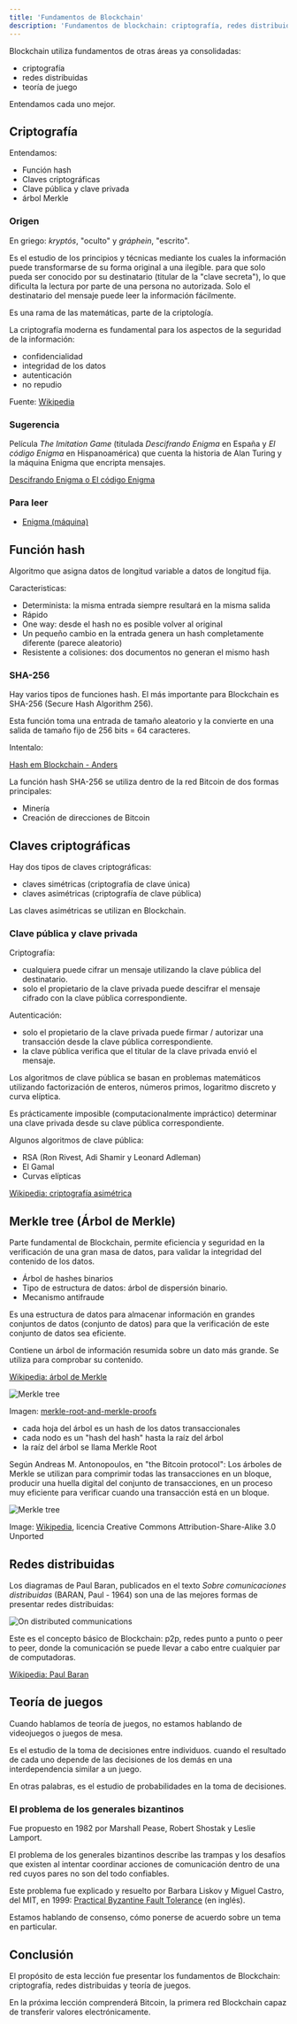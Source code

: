 ```yaml
---
title: 'Fundamentos de Blockchain'
description: 'Fundamentos de blockchain: criptografía, redes distribuidas y teoría de juegos'
---
```


Blockchain utiliza fundamentos de otras áreas ya consolidadas:

- criptografía
- redes distribuidas
- teoría de juego

Entendamos cada uno mejor.

## Criptografía

Entendamos:

- Función hash
- Claves criptográficas
- Clave pública y clave privada
- árbol Merkle

### Origen 

En griego: *kryptós*, "oculto" y *gráphein*, "escrito".

Es el estudio de los principios y técnicas mediante los cuales la información puede transformarse de su forma original a una ilegible.
para que solo pueda ser conocido por su destinatario (titular de la "clave secreta"),
lo que dificulta la lectura por parte de una persona no autorizada.
Solo el destinatario del mensaje puede leer la información fácilmente.

Es una rama de las matemáticas, parte de la criptología.

La criptografía moderna es fundamental para los aspectos de la seguridad de la información:
- confidencialidad
- integridad de los datos
- autenticación
- no repudio

Fuente: [Wikipedia](https://ast.wikipedia.org/wiki/Criptograf%C3%ADa)

### Sugerencia

Película *The Imitation Game* (titulada *Descifrando Enigma* en España y *El código Enigma* en Hispanoamérica)
que cuenta la historia de Alan Turing y la máquina Enigma que encripta mensajes.

[Descifrando Enigma o El código Enigma](https://es.wikipedia.org/wiki/The_Imitation_Game)

### Para leer

- [Enigma (máquina)](https://es.wikipedia.org/wiki/Enigma_(m%C3%A1quina))

## Función hash

Algoritmo que asigna datos de longitud variable a datos de longitud fija.

Caracteristicas:

- Determinista: la misma entrada siempre resultará en la misma salida
- Rápido
- One way: desde el hash no es posible volver al original
- Un pequeño cambio en la entrada genera un hash completamente diferente (parece aleatorio)
- Resistente a colisiones: dos documentos no generan el mismo hash

### SHA-256

Hay varios tipos de funciones hash.
El más importante para Blockchain es SHA-256 (Secure Hash Algorithm 256).

Esta función toma una entrada de tamaño aleatorio y la convierte en una salida de tamaño fijo de 256 bits = 64 caracteres.

Intentalo:

[Hash em Blockchain - Anders](https://andersbrownworth.com/blockchain/hash)

La función hash SHA-256 se utiliza dentro de la red Bitcoin de dos formas principales:

- Minería
- Creación de direcciones de Bitcoin

## Claves criptográficas

Hay dos tipos de claves criptográficas:

- claves simétricas (criptografía de clave única)
- claves asimétricas (criptografía de clave pública)

Las claves asimétricas se utilizan en Blockchain.

### Clave pública y clave privada

Criptografía:
- cualquiera puede cifrar un mensaje utilizando la clave pública del destinatario.
- solo el propietario de la clave privada puede descifrar el mensaje cifrado con la clave pública correspondiente.

Autenticación:
- solo el propietario de la clave privada puede firmar / autorizar una transacción desde la clave pública correspondiente.
- la clave pública verifica que el titular de la clave privada envió el mensaje.

Los algoritmos de clave pública se basan en problemas matemáticos
utilizando factorización de enteros, números primos, logaritmo discreto y curva elíptica.

Es prácticamente imposible (computacionalmente impráctico) determinar una clave privada
desde su clave pública correspondiente.

Algunos algoritmos de clave pública:

- RSA (Ron Rivest, Adi Shamir y Leonard Adleman)
- El Gamal
- Curvas elípticas

[Wikipedia: criptografía asimétrica](https://es.wikipedia.org/wiki/Criptograf%C3%ADa_asim%C3%A9trica)

## Merkle tree (Árbol de Merkle)

Parte fundamental de Blockchain, permite eficiencia y seguridad en la verificación de una gran masa de datos, para validar la integridad del contenido de los datos.

- Árbol de hashes binarios
- Tipo de estructura de datos: árbol de dispersión binario.
- Mecanismo antifraude

Es una estructura de datos para almacenar información en grandes conjuntos de datos (conjunto de datos) para que la verificación de este conjunto de datos sea eficiente.

Contiene un árbol de información resumida sobre un dato más grande.
Se utiliza para comprobar su contenido.

[Wikipedia: árbol de Merkle](https://es.wikipedia.org/wiki/%C3%81rbol_de_Merkle)

![Merkle tree](/img/courses/dev/03/blockchain/image-02.png)

Imagen: [merkle-root-and-merkle-proofs](https://bitcoin.stackexchange.com/questions/69018/merkle-root-and-merkle-proofs)

- cada hoja del árbol es un hash de los datos transaccionales
- cada nodo es un "hash del hash" hasta la raíz del árbol
- la raíz del árbol se llama Merkle Root

Según Andreas M. Antonopoulos, en "the Bitcoin protocol":
Los árboles de Merkle se utilizan para comprimir todas las transacciones en un bloque,
producir una huella digital del conjunto de transacciones,
en un proceso muy eficiente para verificar cuando una transacción está en un bloque.

![Merkle tree](/img/courses/dev/03/blockchain/image-03.png)

Image: [Wikipedia](https://commons.wikimedia.org/wiki/File:Bitcoin_Block_Data.png), 
licencia Creative Commons Attribution-Share-Alike 3.0 Unported

## Redes distribuidas

Los diagramas de Paul Baran, publicados en el texto *Sobre comunicaciones distribuidas* (BARAN, Paul - 1964)
son una de las mejores formas de presentar redes distribuidas:

![On distributed communications](/img/courses/dev/03/blockchain/image-04.png)

Este es el concepto básico de Blockchain: p2p, redes punto a punto o peer to peer,
donde la comunicación se puede llevar a cabo entre cualquier par de computadoras.

[Wikipedia: Paul Baran](https://es.wikipedia.org/wiki/Paul_Baran)

## Teoría de juegos

Cuando hablamos de teoría de juegos,
no estamos hablando de videojuegos o juegos de mesa.

Es el estudio de la toma de decisiones entre individuos.
cuando el resultado de cada uno depende de las decisiones de los demás
en una interdependencia similar a un juego.

En otras palabras, es el estudio de probabilidades en la toma de decisiones.

### El problema de los generales bizantinos

Fue propuesto en 1982 por Marshall Pease, Robert Shostak y Leslie Lamport.

El problema de los generales bizantinos describe las trampas y los desafíos que existen
al intentar coordinar acciones de comunicación dentro de una red cuyos pares no son del todo confiables.

Este problema fue explicado y resuelto por Barbara Liskov y Miguel Castro, del MIT, en 1999:
[Practical Byzantine Fault Tolerance](http://pmg.csail.mit.edu/papers/osdi99.pdf) (en inglés).

Estamos hablando de consenso, cómo ponerse de acuerdo sobre un tema en particular.

## Conclusión

El propósito de esta lección fue presentar los fundamentos de Blockchain: criptografía, redes distribuidas y teoría de juegos.

En la próxima lección comprenderá Bitcoin, la primera red Blockchain capaz de transferir valores electrónicamente.

